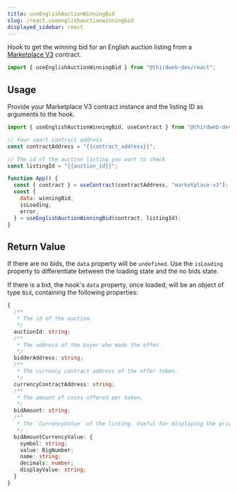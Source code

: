```yaml
---
title: useEnglishAuctionWinningBid
slug: /react.useenglishauctionwinningbid
displayed_sidebar: react
---
```



Hook to get the winning bid for an English auction listing from a
[Marketplace V3](https://thirdweb.com/thirdweb.eth/MarketplaceV3) contract.

```jsx
import { useEnglishAuctionWinningBid } from "@thirdweb-dev/react";
```

## Usage

Provide your Marketplace V3 contract instance and the listing ID as
arguments to the hook.

```jsx
import { useEnglishAuctionWinningBid, useContract } from "@thirdweb-dev/react";

// Your smart contract address
const contractAddress = "{{contract_address}}";

// The id of the auction listing you want to check
const listingId = "{{auction_id}}";

function App() {
  const { contract } = useContract(contractAddress, "marketplace-v3");
  const {
    data: winningBid,
    isLoading,
    error,
  } = useEnglishAuctionWinningBid(contract, listingId);
}
```

## Return Value

If there are no bids, the `data` property will be `undefined`. Use the `isLoading` property to differentiate between
the loading state and the no bids state.

If there is a bid, the hook's `data` property, once loaded, will be an object of type `Bid`, containing the following properties:

```ts
{
  /**
   * The id of the auction.
   */
  auctionId: string;
  /**
   * The address of the buyer who made the offer.
   */
  bidderAddress: string;
  /**
   * The currency contract address of the offer token.
   */
  currencyContractAddress: string;
  /**
   * The amount of coins offered per token.
   */
  bidAmount: string;
  /**
   * The `CurrencyValue` of the listing. Useful for displaying the price information.
   */
  bidAmountCurrencyValue: {
    symbol: string;
    value: BigNumber;
    name: string;
    decimals: number;
    displayValue: string;
  }
}
```
